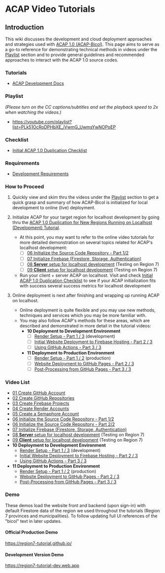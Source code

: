 # ACAP Video Tutorials

## Introduction

This wiki discusses the development and cloud deployment approaches and strategies used with [ACAP 1.0 (ACAP-Bicol)](https://amia-cis.github.io/). This page aims to serve as a go-to reference for demonstrating technical methods in videos under the [Playlist](#playlist) section and to provide general guidelines and recommended approaches to interact with the ACAP 1.0 source codes.

### Tutorials

- [ACAP Development Docs](/)

### Playlist

_(Please turn on the CC captions/subtitles and set the playback speed to 2x when watching the videos.)_

- https://youtube.com/playlist?list=PLk51OcRoDPHbXE_iVwmG_UwmsYwNOPoEP

### Checklist

- [Initial ACAP 1.0 Duplication Checklist](https://acaptutorials.github.io/assets-cms/posts/post/?id=83Nc7KofhEU91LJOOtQd)

### Requirements

- [Development Requirements](/requirements)

### How to Proceed

1. Quickly view and skim thru the videos under the [Playlist](#playlist) section to get a quick grasp and summary of how ACAP-Bicol is initialized for local development to online (live) deployment.

2. Initialize ACAP for your target region for localhost development by going thru the [ACAP 1.0 Duplication for New Regions Running on Localhost (Development) Tutorial](https://acaptutorials.github.io/assets-cms/posts/post/?id=Teo2m6os7LZtsEi0nGWw).
   - At this point, you may want to refer to the online video tutorials for more detailed demonstration on several topics related for ACAP's localhost development:
      - [ ] [06 Initialize the Source Code Repository - Part 1/2](https://youtu.be/37bKOdfIaBY)
      - [ ] [07 Initialize Firebase (Firestore, Storage, Authentication)](https://youtu.be/gJESQaT0IBQ)
      - [ ] [08 **Server** setup for localhost development](https://youtu.be/yse71BamaoI) (Testing on Region 7)
      - [ ] [09 **Client** setup for localhost development](https://youtu.be/f3icH3jmnTo) (Testing on Region 7)
   - Run your client + server ACAP on localhost. Visit and check [Initial ACAP 1.0 Duplication Checklist](https://acaptutorials.github.io/assets-cms/posts/post/?id=83Nc7KofhEU91LJOOtQd) to see if your ACAP initialization fits with success several success metrics for localhost development

3. Online deployment is next after finishing and wrapping up running ACAP on localhost.
   - Online deployment is quite flexible and you may use new methods, techniques and services which you may be more familiar with.
   - You may also follow ACAP's methods for these areas, which are described and demonstrated in more detail in the tutorial videos:
      - **10 Deployment to Development Environment**
         - [ ] [Render Setup - Part 1 / 3](https://youtu.be/IyGmWzoFPZE)  (development)
         - [ ] [Initial Website Deployment to Firebase Hosting - Part 2 / 3](https://youtu.be/cV-9KszXEyw)
         - [ ] [Using GitHub Actions - Part 3 / 3](https://youtu.be/EjAK6SiuICI)
      - **11 Deployment to Production Environment**
         - [ ] [Render Setup - Part 1 / 2](https://youtu.be/_Ese9uCXizE)  (production)
         - [ ] [Website Deployment to GitHub Pages - Part 2 / 3](https://youtu.be/ugygzvLUynI)
         - [ ] [Post-Processing from GitHub Pages - Part 3 / 3](https://youtu.be/qfjZtXV-8KA)

### Video List

- [01 Create GitHub Account](https://youtu.be/CPwP0dacMLo)
- [02 Create GitHub Repositories](https://youtu.be/kQwmjdUdKk0)
- [03 Create Firebase Projects](https://youtu.be/CgN--jl_zJ0)
- [04 Create Render Accounts](https://youtu.be/9v0VPrMXIlo)
- [05 Create a Semaphore Account](https://youtu.be/hUXhmA5_HTM)
- [06 Initialize the Source Code Repository - Part 1/2](https://youtu.be/37bKOdfIaBY)
- [06 Initialize the Source Code Repository - Part 2/2](https://youtu.be/eIjBZbrnHWU)
- [07 Initialize Firebase (Firestore, Storage, Authentication)](https://youtu.be/gJESQaT0IBQ)
- [08 **Server** setup for localhost development](https://youtu.be/yse71BamaoI) (Testing on Region 7)
- [09 **Client** setup for localhost development](https://youtu.be/f3icH3jmnTo) (Testing on Region 7)
- **10 Deployment to Development Environment**
   - [Render Setup - Part 1 / 3](https://youtu.be/IyGmWzoFPZE)  (development)
   - [Initial Website Deployment to Firebase Hosting - Part 2 / 3](https://youtu.be/cV-9KszXEyw)
   - [Using GitHub Actions - Part 3 / 3](https://youtu.be/EjAK6SiuICI)
- **11 Deployment to Production Environment**
   - [Render Setup - Part 1 / 2](https://youtu.be/_Ese9uCXizE)  (production)
   - [Website Deployment to GitHub Pages - Part 2 / 3](https://youtu.be/ugygzvLUynI)
   - [Post-Processing from GitHub Pages - Part 3 / 3](https://youtu.be/qfjZtXV-8KA)

### Demo

These demos load the website front and backend (upon sign-in) with default Firestore data of the region we used throughout the tutorials (Region 7 provinces and municipalities). To follow updating full UI references of the "bicol" text in later updates.

#### Official Production Demo
https://region7-tutorial.github.io/

#### Development Version Demo
https://region7-tutorial-dev.web.app